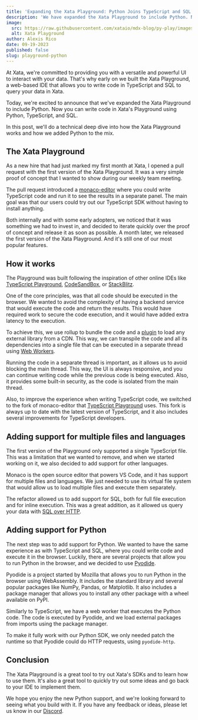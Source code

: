 ```yaml
---
title: 'Expanding the Xata Playground: Python Joins TypeScript and SQL'
description: 'We have expanded the Xata Playground to include Python. Now you can write code in Xata Playground using Python, TypeScript, and SQL.'
image:
  src: https://raw.githubusercontent.com/xataio/mdx-blog/py-play/images/xata-python-logos.png
  alt: Xata Playground
author: Alexis Rico
date: 09-19-2023
published: false
slug: playground-python
---
```


At Xata, we're committed to providing you with a versatile and powerful UI to interact with your data. That's why early on we built the Xata Playground, a web-based IDE that allows you to write code in TypeScript and SQL to query your data in Xata.

Today, we're excited to announce that we've expanded the Xata Playground to include Python. Now you can write code in Xata's Playground using Python, TypeScript, and SQL.

In this post, we'll do a technical deep dive into how the Xata Playground works and how we added Python to the mix.

## The Xata Playground

As a new hire that had just marked my first month at Xata, I opened a pull request with the first version of the Xata Playground. It was a very simple proof of concept that I wanted to show during our weekly team meeting.

The pull request introduced a [monaco-editor](https://microsoft.github.io/monaco-editor/) where you could write TypeScript code and run it to see the results in a separate panel. The main goal was that our users could try out our TypeScript SDK without having to install anything.

Both internally and with some early adopters, we noticed that it was something we had to invest in, and decided to iterate quickly over the proof of concept and release it as soon as possible. A month later, we released the first version of the Xata Playground. And it's still one of our most popular features.

<ArticleImage
  src="https://raw.githubusercontent.com/xataio/mdx-blog/py-play/images/playground-v1.png"
  width="800"
  height="440"
/>

## How it works

The Playground was built following the inspiration of other online IDEs like [TypeScript Playground](https://www.typescriptlang.org/play), [CodeSandBox](https://codesandbox.io/), or [StackBlitz](https://stackblitz.com/).

One of the core principles, was that all code should be executed in the browser. We wanted to avoid the complexity of having a backend service that would execute the code and return the results. This would have required work to secure the code execution, and it would have added extra latency to the execution.

To achieve this, we use rollup to bundle the code and a [plugin](https://github.com/SferaDev/rollup-plugin-import-cdn) to load any external library from a CDN. This way, we can transpile the code and all its dependencies into a single file that can be executed in a separate thread using [Web Workers](https://developer.mozilla.org/en-US/docs/Web/API/Web_Workers_API/Using_web_workers).

Running the code in a separate thread is important, as it allows us to avoid blocking the main thread. This way, the UI is always responsive, and you can continue writing code while the previous code is being executed. Also, it provides some built-in security, as the code is isolated from the main thread.

Also, to improve the experience when writing TypeScript code, we switched to the fork of monaco-editor that [TypeScript Playground](https://www.typescriptlang.org/play) uses. This fork is always up to date with the latest version of TypeScript, and it also includes several improvements for TypeScript developers.

<ArticleImage
  src="https://raw.githubusercontent.com/xataio/mdx-blog/py-play/images/playground-v2.png"
  width="800"
  height="440"
/>

## Adding support for multiple files and languages

The first version of the Playground only supported a single TypeScript file. This was a limitation that we wanted to remove, and when we started working on it, we also decided to add support for other languages.

Monaco is the open source editor that powers VS Code, and it has support for multiple files and languages. We just needed to use its virtual file system that would allow us to load multiple files and execute them separately.

The refactor allowed us to add support for SQL, both for full file execution and for inline execution. This was a great addition, as it allowed us query your data with [SQL over HTTP](https://xata.io/blog/sql-over-http).

## Adding support for Python

The next step was to add support for Python. We wanted to have the same experience as with TypeScript and SQL, where you could write code and execute it in the browser. Luckily, there are several projects that allow you to run Python in the browser, and we decided to use [Pyodide](https://pyodide.org).

Pyodide is a project started by Mozilla that allows you to run Python in the browser using WebAssembly. It includes the standard library and several popular packages like NumPy, Pandas, or Matplotlib. It also includes a package manager that allows you to install any other package with a wheel available on PyPI.

Similarly to TypeScript, we have a web worker that executes the Python code. The code is executed by Pyodide, and we load external packages from imports using the package manager.

To make it fully work with our Python SDK, we only needed patch the runtime so that Pyodide could do HTTP requests, using `pyodide-http`.

<ArticleImage
  src="https://raw.githubusercontent.com/xataio/mdx-blog/py-play/images/playground-v3.png"
  width="800"
  height="440"
/>

## Conclusion

The Xata Playground is a great tool to try out Xata's SDKs and to learn how to use them. It's also a great tool to quickly try out some ideas and go back to your IDE to implement them.

We hope you enjoy the new Python support, and we're looking forward to seeing what you build with it. If you have any feedback or ideas, please let us know in our [Discord](/discord).
